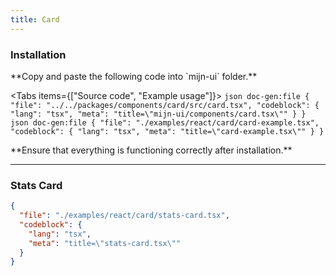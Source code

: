 ```yaml
---
title: Card
---
```



<ComponentPreview>
  <CardExample />
</ComponentPreview>

### Installation

<Steps>
  <Step>
  **Copy and paste the following code into `mijn-ui` folder.**

  <Tabs items={["Source code", "Example usage"]}>
    <Tab value="Source code">
        ```json doc-gen:file
          {
            "file": "../../packages/components/card/src/card.tsx",
            "codeblock": {
              "lang": "tsx",
              "meta": "title=\"mijn-ui/components/card.tsx\""
            }
          }
        ```
    </Tab>
    <Tab value="Example usage">
        ```json doc-gen:file
          {
            "file": "./examples/react/card/card-example.tsx",
            "codeblock": {
              "lang": "tsx",
              "meta": "title=\"card-example.tsx\""
            }
          }
        ```
    </Tab>
  </Tabs>  
  </Step>
  
  <Step>
  **Ensure that everything is functioning correctly after installation.**
  </Step>
</Steps>

---

### Stats Card

<ComponentPreview>
  <StatsCardExample />
</ComponentPreview>

```json doc-gen:file
{
  "file": "./examples/react/card/stats-card.tsx",
  "codeblock": {
    "lang": "tsx",
    "meta": "title=\"stats-card.tsx\""
  }
}
```
